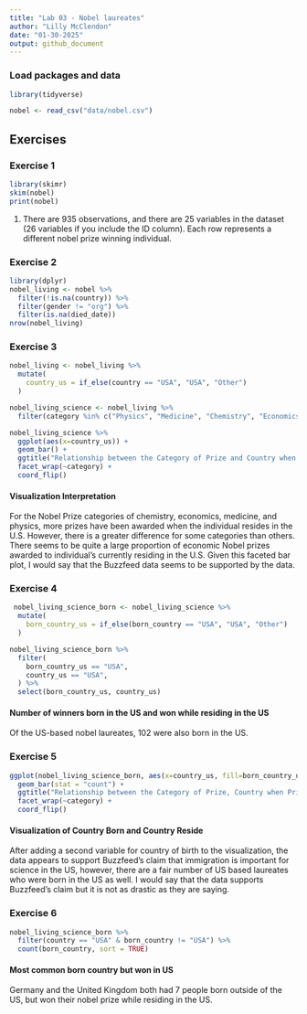 ```yaml
---
title: "Lab 03 - Nobel laureates"
author: "Lilly McClendon"
date: "01-30-2025"
output: github_document
---
```


### Load packages and data

```r
library(tidyverse) 
```

```r
nobel <- read_csv("data/nobel.csv")
```

## Exercises

### Exercise 1

```r
library(skimr)
skim(nobel)
print(nobel)
```

1. There are 935 observations, and there are 25 variables in the dataset (26 variables if you include the ID column). Each row represents a different nobel prize winning individual. 


### Exercise 2
```r
library(dplyr)
nobel_living <- nobel %>% 
  filter(!is.na(country)) %>% 
  filter(gender != "org") %>% 
  filter(is.na(died_date))
nrow(nobel_living)
```


### Exercise 3
```r
nobel_living <- nobel_living %>%
  mutate(
    country_us = if_else(country == "USA", "USA", "Other")
  )
```

```r
nobel_living_science <- nobel_living %>%
  filter(category %in% c("Physics", "Medicine", "Chemistry", "Economics"))
```

```r
nobel_living_science %>% 
  ggplot(aes(x=country_us)) + 
  geom_bar() + 
  ggtitle("Relationship between the Category of Prize and Country when Prize Won") + 
  facet_wrap(~category) + 
  coord_flip()
```

#### Visualization Interpretation 

For the Nobel Prize categories of chemistry, economics, medicine, and physics, more prizes have been awarded when the individual resides in the U.S. However, there is a greater difference for some categories than others. There seems to be quite a large proportion of economic Nobel prizes awarded to individual's currently residing in the U.S. Given this faceted bar plot, I would say that the Buzzfeed data seems to be supported by the data. 


### Exercise 4 

```r
 nobel_living_science_born <- nobel_living_science %>% 
  mutate( 
    born_country_us = if_else(born_country == "USA", "USA", "Other")
  ) 
```

```r
nobel_living_science_born %>% 
  filter(
    born_country_us == "USA", 
    country_us == "USA", 
  ) %>%
  select(born_country_us, country_us)
```

#### Number of winners born in the US and won while residing in the US

Of the US-based nobel laureates, 102 were also born in the US. 


### Exercise 5

```r
ggplot(nobel_living_science_born, aes(x=country_us, fill=born_country_us, color=born_country_us)) + 
  geom_bar(stat = "count") +
  ggtitle("Relationship between the Category of Prize, Country when Prize Won, and Born Country") +
  facet_wrap(~category) + 
  coord_flip()
```

#### Visualization of Country Born and Country Reside 

After adding a second variable for country of birth to the visualization, the data appears to support Buzzfeed's claim that immigration is important for science in the US, however, there are a fair number of US based laureates who were born in the US as well. I would say that the data supports Buzzfeed's claim but it is not as drastic as they are saying. 


### Exercise 6
```r
nobel_living_science_born %>%
  filter(country == "USA" & born_country != "USA") %>%
  count(born_country, sort = TRUE)
```

#### Most common born country but won in US

Germany and the United Kingdom both had 7 people born outside of the US, but won their nobel prize while residing in the US. 
